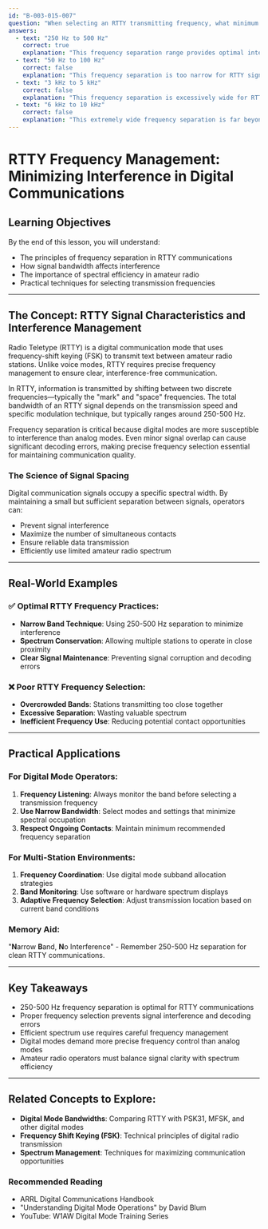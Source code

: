 ```yaml
---
id: "B-003-015-007"
question: "When selecting an RTTY transmitting frequency, what minimum frequency separation from a contact in progress should you allow (centre to centre) to minimize interference?"
answers:
  - text: "250 Hz to 500 Hz"
    correct: true
    explanation: "This frequency separation range provides optimal interference mitigation for RTTY (RadioTeleTYpe) digital mode communications. At this bandwidth, stations can maintain clear communication without overlapping signals, while ensuring sufficient spectral distance to prevent mutual interference. The 250-500 Hz spacing allows for the typical RTTY signal bandwidth and provides a guard band that reduces potential signal distortion or decoding errors."
  - text: "50 Hz to 100 Hz"
    correct: false
    explanation: "This frequency separation is too narrow for RTTY signals. At such close spacing, stations would experience significant mutual interference, signal overlap, and potential decoding errors. The narrow bandwidth would cause adjacent signals to blend or corrupt each other's transmission, making reliable communication impossible."
  - text: "3 kHz to 5 kHz"
    correct: false
    explanation: "This frequency separation is excessively wide for RTTY communications. While it would prevent interference, it would waste valuable spectrum and reduce the number of potential simultaneous contacts. Such a large separation is unnecessary and inefficient for digital mode operations."
  - text: "6 kHz to 10 kHz"
    correct: false
    explanation: "This extremely wide frequency separation is far beyond what's required for RTTY communications. Such a large gap would be a massive waste of spectrum, reducing the number of possible simultaneous contacts and inefficiently using the available amateur radio frequencies. It represents an overly conservative and impractical approach to frequency management."
---
```


# RTTY Frequency Management: Minimizing Interference in Digital Communications

## Learning Objectives
By the end of this lesson, you will understand:
- The principles of frequency separation in RTTY communications
- How signal bandwidth affects interference
- The importance of spectral efficiency in amateur radio
- Practical techniques for selecting transmission frequencies

---

## The Concept: RTTY Signal Characteristics and Interference Management

Radio Teletype (RTTY) is a digital communication mode that uses frequency-shift keying (FSK) to transmit text between amateur radio stations. Unlike voice modes, RTTY requires precise frequency management to ensure clear, interference-free communication.

In RTTY, information is transmitted by shifting between two discrete frequencies—typically the "mark" and "space" frequencies. The total bandwidth of an RTTY signal depends on the transmission speed and specific modulation technique, but typically ranges around 250-500 Hz.

Frequency separation is critical because digital modes are more susceptible to interference than analog modes. Even minor signal overlap can cause significant decoding errors, making precise frequency selection essential for maintaining communication quality.

### The Science of Signal Spacing

Digital communication signals occupy a specific spectral width. By maintaining a small but sufficient separation between signals, operators can:
- Prevent signal interference
- Maximize the number of simultaneous contacts
- Ensure reliable data transmission
- Efficiently use limited amateur radio spectrum

---

## Real-World Examples

### ✅ Optimal RTTY Frequency Practices:
- **Narrow Band Technique**: Using 250-500 Hz separation to minimize interference
- **Spectrum Conservation**: Allowing multiple stations to operate in close proximity
- **Clear Signal Maintenance**: Preventing signal corruption and decoding errors

### ❌ Poor RTTY Frequency Selection:
- **Overcrowded Bands**: Stations transmitting too close together
- **Excessive Separation**: Wasting valuable spectrum
- **Inefficient Frequency Use**: Reducing potential contact opportunities

---

## Practical Applications

### For Digital Mode Operators:
1. **Frequency Listening**: Always monitor the band before selecting a transmission frequency
2. **Use Narrow Bandwidth**: Select modes and settings that minimize spectral occupation
3. **Respect Ongoing Contacts**: Maintain minimum recommended frequency separation

### For Multi-Station Environments:
1. **Frequency Coordination**: Use digital mode subband allocation strategies
2. **Band Monitoring**: Use software or hardware spectrum displays
3. **Adaptive Frequency Selection**: Adjust transmission location based on current band conditions

### Memory Aid:
"**N**arrow **B**and, **N**o Interference" - Remember 250-500 Hz separation for clean RTTY communications.

---

## Key Takeaways

- 250-500 Hz frequency separation is optimal for RTTY communications
- Proper frequency selection prevents signal interference and decoding errors
- Efficient spectrum use requires careful frequency management
- Digital modes demand more precise frequency control than analog modes
- Amateur radio operators must balance signal clarity with spectrum efficiency

---

## Related Concepts to Explore:
- **Digital Mode Bandwidths**: Comparing RTTY with PSK31, MFSK, and other digital modes
- **Frequency Shift Keying (FSK)**: Technical principles of digital radio transmission
- **Spectrum Management**: Techniques for maximizing communication opportunities

### Recommended Reading
- ARRL Digital Communications Handbook
- "Understanding Digital Mode Operations" by David Blum
- YouTube: W1AW Digital Mode Training Series